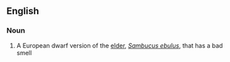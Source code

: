 ==English==

===Noun===
{{wikipedia}}
{{en-noun}}

# A European dwarf version of the [[elder]], ''[[Sambucus ebulus]]'', that has a bad smell